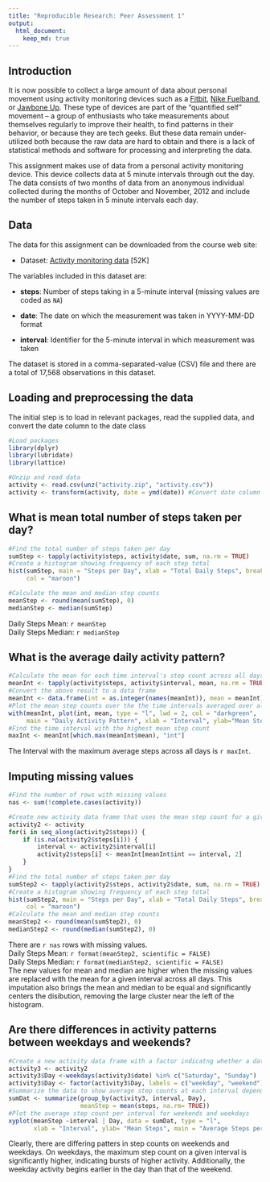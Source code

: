 ```yaml
---
title: "Reproducible Research: Peer Assessment 1"
output: 
  html_document:
    keep_md: true
---
```

## Introduction

It is now possible to collect a large amount of data about personal
movement using activity monitoring devices such as a
[Fitbit](http://www.fitbit.com), [Nike
Fuelband](http://www.nike.com/us/en_us/c/nikeplus-fuelband), or
[Jawbone Up](https://jawbone.com/up). These type of devices are part of
the "quantified self" movement -- a group of enthusiasts who take
measurements about themselves regularly to improve their health, to
find patterns in their behavior, or because they are tech geeks. But
these data remain under-utilized both because the raw data are hard to
obtain and there is a lack of statistical methods and software for
processing and interpreting the data.

This assignment makes use of data from a personal activity monitoring
device. This device collects data at 5 minute intervals through out the
day. The data consists of two months of data from an anonymous
individual collected during the months of October and November, 2012
and include the number of steps taken in 5 minute intervals each day.


## Data

The data for this assignment can be downloaded from the course web
site:

* Dataset: [Activity monitoring data](https://d396qusza40orc.cloudfront.net/repdata%2Fdata%2Factivity.zip) [52K]

The variables included in this dataset are:

* **steps**: Number of steps taking in a 5-minute interval (missing
    values are coded as `NA`)

* **date**: The date on which the measurement was taken in YYYY-MM-DD
    format

* **interval**: Identifier for the 5-minute interval in which
    measurement was taken

The dataset is stored in a comma-separated-value (CSV) file and there
are a total of 17,568 observations in this
dataset.


## Loading and preprocessing the data

The initial step is to load in relevant packages, read the supplied data, and convert the date column to the date class

```r
#Load packages
library(dplyr)
library(lubridate)
library(lattice)

#Unzip and read data
activity <- read.csv(unz("activity.zip", "activity.csv"))
activity <- transform(activity, date = ymd(date)) #Convert date column to date class

```


## What is mean total number of steps taken per day?
```r
#Find the total number of steps taken per day
sumStep <- tapply(activity$steps, activity$date, sum, na.rm = TRUE)
#Create a histogram showing frequency of each step total
hist(sumStep, main = "Steps per Day", xlab = "Total Daily Steps", breaks = 8,
     col = "maroon")

#Calculate the mean and median step counts
meanStep <- round(mean(sumStep), 0)
medianStep <- median(sumStep)
```

Daily Steps Mean: `r meanStep`  
Daily Steps Median: `r medianStep`

## What is the average daily activity pattern?
```r
#Calculate the mean for each time interval's step count across all days
meanInt <- tapply(activity$steps, activity$interval, mean, na.rm = TRUE)
#Convert the above result to a data frame
meanInt <- data.frame(int = as.integer(names(meanInt)), mean = meanInt)
#Plot the mean step counts over the the time intervals averaged over all days
with(meanInt, plot(int, mean, type = "l", lwd = 2, col = "darkgreen", 
     main = "Daily Activity Pattern", xlab = "Interval", ylab="Mean Steps"))
#Find the time interval with the highest mean step count
maxInt <- meanInt[which.max(meanInt$mean), "int"]
```

The Interval with the maximum average steps across all days is `r maxInt`.


## Imputing missing values
```r
#Find the number of rows with missing values
nas <- sum(!complete.cases(activity))

#Create new activity data frame that uses the mean step count for a given interval across all days as the missing values
activity2 <- activity
for(i in seq_along(activity2$steps)) {
    if (is.na(activity2$steps[i])) {
        interval <- activity2$interval[i]
        activity2$steps[i] <- meanInt[meanInt$int == interval, 2]
    }
}
#Find the total number of steps taken per day
sumStep2 <- tapply(activity2$steps, activity2$date, sum, na.rm = TRUE)
#Create a histogram showing frequency of each step total
hist(sumStep2, main = "Steps per Day", xlab = "Total Daily Steps", breaks = 8,
     col = "maroon")
#Calculate the mean and median step counts
meanStep2 <- round(mean(sumStep2), 0)
medianStep2 <- round(median(sumStep2), 0)

```

There are `r nas` rows with missing values.  
Daily Steps Mean: `r format(meanStep2, scientific = FALSE)`   
Daily Steps Median: `r format(medianStep2, scientific = FALSE)`  
The new values for mean and median are higher when the missing values are replaced with the mean for a given interval across all days.  This imputation also brings the mean and median to be equal and significantly centers the disibution, removing the large cluster near the left of the histogram.


## Are there differences in activity patterns between weekdays and weekends?
```r
#Create a new activity data frame with a factor indicatng whether a data point is on a weekend or weekday
activity3 <- activity2
activity3$Day <-weekdays(activity3$date) %in% c("Saturday", "Sunday")
activity3$Day <- factor(activity3$Day, labels = c("weekday", "weekend"))
#Summarize the data to show average step counts at each interval dependant on the weekday/end factor
sumDat <- summarize(group_by(activity3, interval, Day),
                    meanStep = mean(steps, na.rm= TRUE))
#Plot the average step count per interval for weekends and weekdays
xyplot(meanStep ~interval | Day, data = sumDat, type = "l",
       xlab = "Interval", ylab= "Mean Steps", main = "Average Steps per Interval by Day")

```

Clearly, there are differing patters in step counts on weekends and weekdays. On weekdays, the maximum step count on a given interval is significantly higher, indicating bursts of higher activity. Additionally, the weekday activity begins earlier in the day than that of the weekend.

